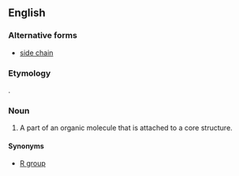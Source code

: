==English==
{{wikipedia}}

===Alternative forms===
* [[side chain]]

===Etymology===
{{compound|side|chain|lang=en}}.

===Noun===
{{en-noun}}

# {{context|organic chemistry|lang=en}} A part of an organic molecule that is attached to a core structure.

====Synonyms====
* [[R group]]